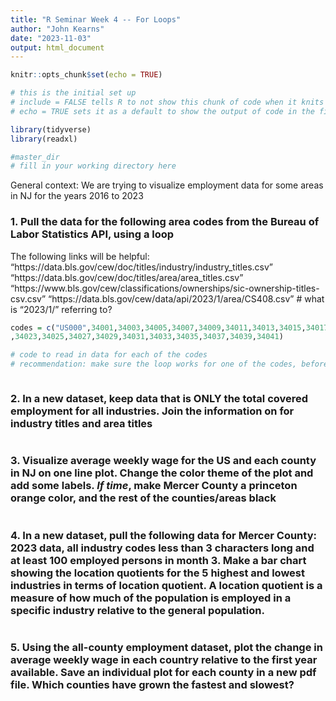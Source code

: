 ```yaml
---
title: "R Seminar Week 4 -- For Loops"
author: "John Kearns"
date: "2023-11-03"
output: html_document
---
```


```r
knitr::opts_chunk$set(echo = TRUE)

# this is the initial set up
# include = FALSE tells R to not show this chunk of code when it knits the page
# echo = TRUE sets it as a default to show the output of code in the final document

library(tidyverse)
library(readxl)

```

```r

#master_dir
# fill in your working directory here

```

General context: We are trying to visualize employment data for some areas in NJ for the years 2016 to 2023

### 1. Pull the data for the following area codes from the Bureau of Labor Statistics API, using a loop

The following links will be helpful: 
"https://data.bls.gov/cew/doc/titles/industry/industry_titles.csv"
"https://data.bls.gov/cew/doc/titles/area/area_titles.csv"
"https://www.bls.gov/cew/classifications/ownerships/sic-ownership-titles-csv.csv"
"https://data.bls.gov/cew/data/api/2023/1/area/CS408.csv" # what is "2023/1/" referring to?


```r
codes = c("US000",34001,34003,34005,34007,34009,34011,34013,34015,34017,34019,34021
,34023,34025,34027,34029,34031,34033,34035,34037,34039,34041)

```

```r

# code to read in data for each of the codes
# recommendation: make sure the loop works for one of the codes, before running the loop for all of them



```

### 2. In a new dataset, keep data that is ONLY the total covered employment for all industries. Join the information on for industry titles and area titles

```r



```

### 3. Visualize average weekly wage for the US and each county in NJ on one line plot. Change the color theme of the plot and add some labels. *If time*, make Mercer County a princeton orange color, and the rest of the counties/areas black

```r




```
### 4. In a new dataset, pull the following data for Mercer County: 2023 data, all industry codes less than 3 characters long and at least 100 employed persons in month 3. Make a bar chart showing the location quotients for the 5 highest and lowest industries in terms of location quotient. A location quotient is a measure of how much of the population is employed in a specific industry relative to the general population.

```r



```


### 5. Using the all-county employment dataset, plot the change in average weekly wage in each country relative to the first year available. Save an individual plot for each county in a new pdf file. Which counties have grown the fastest and slowest?


```r



```

